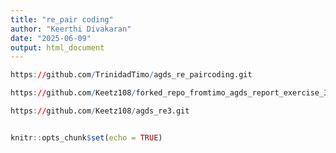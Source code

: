 ```yaml
---
title: "re_pair coding"
author: "Keerthi Divakaran"
date: "2025-06-09"
output: html_document
---
```


```r


https://github.com/TrinidadTimo/agds_re_paircoding.git

https://github.com/Keetz108/forked_repo_fromtimo_agds_report_exercise_3.1.git

https://github.com/Keetz108/agds_re3.git


knitr::opts_chunk$set(echo = TRUE)
```




